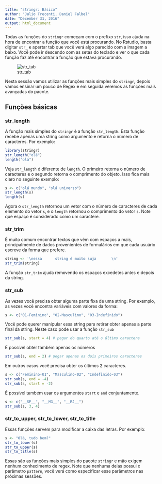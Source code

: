 ```yaml
---
title: "stringr: Básico"
author: "Julio Trecenti, Daniel Falbel"
date: "December 31, 2016"
output: html_document
---
```


Todas as funções do `stringr` começam com o prefixo `str`, isso ajuda na hora de 
encontrar a função que você está procurando. No Rstudio, basta digitar `str_` e
apertar tab que você verá algo parecido com a imagem a baixo. Você pode ir descendo
com as setas do teclado e ver o que cada função faz até encontrar a função que estava
procurando.

![str_tab](figure/str_tab.png)

Nesta sessão vamos utilizar as funções mais simples do `stringr`, depois vamos
ensinar um pouco de Regex e em seguida veremos as funções mais avançadas do 
pacote.

## Funções básicas

### str_length

A função mais simples do `stringr` é a função `str_length`. Esta função recebe 
apenas uma string como argumento e retorna o número de caracteres. Por exemplo:

```r
library(stringr)
str_length("olá")
length("olá")
```

Veja `str_length` é diferente de `length`. O primeiro retorna o número de caracteres
e o segundo retorna o comprimento do objeto. Isso fica mais claro no seguinte exemplo:

```r
s <- c("olá mundo", "olá universo")
str_length(s)
length(s)
```

Agora o `str_length` retornou um vetor com o número de caracteres de cada elemento do vetor `s`, 
e o `length` retornou o comprimento do vetor `s`. Note que espaço é considerado como um caractere. 

### str_trim

É muito comum encontrar textos que vêm com espaços a mais, principalmente de dados
provenientes de formulários em que cada usuário escreve da forma que prefere. 

```r
string <- '\nessa      string é muito suja       \n'
str_trim(string)
```

A função `str_trim` ajuda removendo os espaços excedetes antes e depois da string.

### str_sub

As vezes você precisa obter alguma parte fixa de uma string. Por exemplo, as vezes você 
encontra variáveis com valores da forma:

```r
s <- c("01-Feminino", "02-Masculino", "03-Indefinido")
```

Você pode querer manipular essa string para retirar obter apenas a parte final da string.
Neste caso pode usar a função `str_sub`

```r
str_sub(s, start = 4) # pegar do quarto até o último caractere
```

É possível obter também apenas os números

```r
str_sub(s, end = 2) # pegar apenas os dois primeiros caracteres
```

Em outros casos você precisa obter os últimos 2 caracteres.

```r
s <- c("Feminino-01", "Masculino-02", "Indefinido-03")
str_sub(s, end = -4)
str_sub(s, start = -2)
```

É possível também usar os argumentos `start` e `end` conjuntamente.

```r
s <- c("__SP__", "__MG__", "__RJ__")
str_sub(s, 3, 4)
```

### str_to_upper, str_to_lower, str_to_title

Essas funções servem para modificar a caixa das letras. Por exemplo:

```r
s <- "Olá, tudo bem?"
str_to_lower(s)
str_to_upper(s)
str_to_title(s)
```

Essas são as funções mais simples do pacote `stringr` e mão exigem nenhum conhecimento
de regex. Note que nenhuma delas possui o parâmetro `pattern`, você verá como especificar
esse parâmetros nas próximas sessões.



